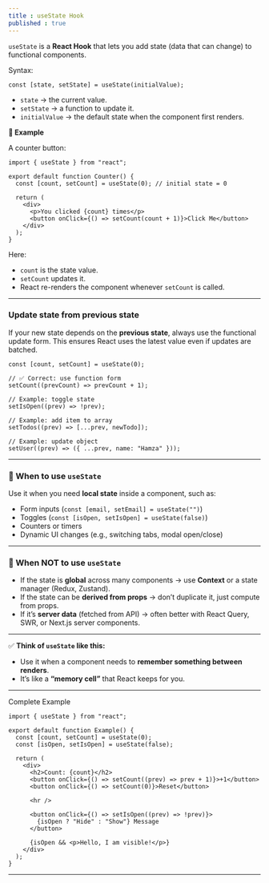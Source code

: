 ```yaml
---
title : useState Hook
published : true
---
```


`useState` is a **React Hook** that lets you add state (data that can change) to functional components.

Syntax:

```tsx
const [state, setState] = useState(initialValue);
```

* `state` → the current value.
* `setState` → a function to update it.
* `initialValue` → the default state when the component first renders.

**🔹 Example**

A counter button:

```tsx
import { useState } from "react";

export default function Counter() {
  const [count, setCount] = useState(0); // initial state = 0

  return (
    <div>
      <p>You clicked {count} times</p>
      <button onClick={() => setCount(count + 1)}>Click Me</button>
    </div>
  );
}
```

Here:

* `count` is the state value.
* `setCount` updates it.
* React re-renders the component whenever `setCount` is called.

---

### Update state from previous state

If your new state depends on the **previous state**, always use the functional update form.
This ensures React uses the latest value even if updates are batched.

```tsx
const [count, setCount] = useState(0);

// ✅ Correct: use function form
setCount((prevCount) => prevCount + 1);

// Example: toggle state
setIsOpen((prev) => !prev);

// Example: add item to array
setTodos((prev) => [...prev, newTodo]);

// Example: update object
setUser((prev) => ({ ...prev, name: "Hamza" }));
```

---

### 🔹 When to use `useState`

Use it when you need **local state** inside a component, such as:

* Form inputs (`const [email, setEmail] = useState("")`)
* Toggles (`const [isOpen, setIsOpen] = useState(false)`)
* Counters or timers
* Dynamic UI changes (e.g., switching tabs, modal open/close)

---

### 🔹 When NOT to use `useState`

* If the state is **global** across many components → use **Context** or a state manager (Redux, Zustand).
* If the state can be **derived from props** → don’t duplicate it, just compute from props.
* If it’s **server data** (fetched from API) → often better with React Query, SWR, or Next.js server components.

---

✅ **Think of `useState` like this:**

* Use it when a component needs to **remember something between renders**.
* It’s like a **“memory cell”** that React keeps for you.

---

Complete Example

```tsx
import { useState } from "react";

export default function Example() {
  const [count, setCount] = useState(0);
  const [isOpen, setIsOpen] = useState(false);

  return (
    <div>
      <h2>Count: {count}</h2>
      <button onClick={() => setCount((prev) => prev + 1)}>+1</button>
      <button onClick={() => setCount(0)}>Reset</button>

      <hr />

      <button onClick={() => setIsOpen((prev) => !prev)}>
        {isOpen ? "Hide" : "Show"} Message
      </button>

      {isOpen && <p>Hello, I am visible!</p>}
    </div>
  );
}
```

---